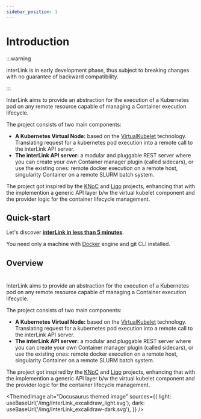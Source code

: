 ```yaml
---
sidebar_position: 1
---
```


# Introduction

:::warning

interLink is in early development phase, thus subject to breaking changes with no guarantee of backward compatibility.

:::

InterLink aims to provide an abstraction for the execution of a Kubernetes pod on any remote resource capable of managing a Container execution lifecycle.

The project consists of two main components:

- __A Kubernetes Virtual Node:__ based on the [VirtualKubelet](https://virtual-kubelet.io/) technology. Translating request for a kubernetes pod execution into a remote call to the interLink API server.
- __The interLink API server:__ a modular and pluggable REST server where you can create your own Container manager plugin (called sidecars), or use the existing ones: remote docker execution on a remote host, singularity Container on a remote SLURM batch system.

The project got inspired by the [KNoC](https://github.com/CARV-ICS-FORTH/knoc) and [Liqo](https://github.com/liqotech/liqo/tree/master) projects, enhancing that with the implemention a generic API layer b/w the virtual kubelet component and the provider logic for the container lifecycle management.

## Quick-start

Let's discover [**interLink in less than 5 minutes**](./category/guides).

You need only a machine with [Docker](https://docs.docker.com/engine/install/) engine and git CLI installed.

## Overview
#
InterLink aims to provide an abstraction for the execution of a Kubernetes pod on any remote resource capable of managing a Container execution lifecycle.

The project consists of two main components:

- __A Kubernetes Virtual Node:__ based on the [VirtualKubelet](https://virtual-kubelet.io/) technology. Translating request for a kubernetes pod execution into a remote call to the interLink API server.
- __The interLink API server:__ a modular and pluggable REST server where you can create your own Container manager plugin (called sidecars), or use the existing ones: remote docker execution on a remote host, singularity Container on a remote SLURM batch system.

The project got inspired by the [KNoC](https://github.com/CARV-ICS-FORTH/knoc) and [Liqo](https://github.com/liqotech/liqo/tree/master) projects, enhancing that with the implemention a generic API layer b/w the virtual kubelet component and the provider logic for the container lifecycle management.

<ThemedImage 
        alt="Docusaurus themed image"
        sources={{
          light: useBaseUrl('/img/InterLink_excalidraw_light.svg'),
          dark: useBaseUrl('/img/InterLink_excalidraw-dark.svg'),
        }}
/>
